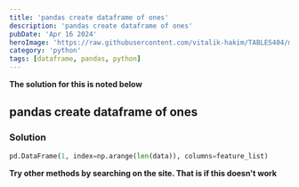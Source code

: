 ```yaml
---
title: 'pandas create dataframe of ones'
description: 'pandas create dataframe of ones'
pubDate: 'Apr 16 2024'
heroImage: 'https://raw.githubusercontent.com/vitalik-hakim/TABLES404/main/error_b/python.jpg'
category: 'python'
tags: [dataframe, pandas, python]
---
```


**The solution for this is noted below**

## pandas create dataframe of ones

### Solution

```python
pd.DataFrame(1, index=np.arange(len(data)), columns=feature_list)
```

**Try other methods by searching on the site. That is if this doesn't work**

